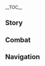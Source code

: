 {{CharacterTabs}}
{{LanguageTabs}}
__TOC__
==Story==
{{VO/Story
|character           = {{ROOTPAGENAME}}
|language            = ja
|name                = クレー

|vo_01_01_title      = 初めまして…
|vo_01_01_subtitle   = Hello
|vo_01_01_file       = VO_{language}{character} Hello.ogg
|vo_01_01_tx         = 西風騎士団、「火花騎士」クレー、参上！…えっと、この後は何だっけ？クレー覚えられないよ…
|vo_01_01_rm         = Sepyurosu Kishidan, "Hibana Kishi" Kuree, sanjou! ...Etto, kono ato wa nan dakke? Kuree oboerarenai yo...
|vo_01_01_tl         = Knights of Favonius, "Spark Knight" Klee, reporting for duty! ...Um, what comes after that again? Klee can't remember...

|vo_02_01_title      = 世間話・収穫
|vo_02_01_subtitle   = Chat: Spoils
|vo_02_01_file       = VO_{language}{character} Chat - Spoils.ogg
|vo_02_01_tx         = 今日ね、クレー変わった模様のトカゲを捕まえたんだ！見たことない模様だから、見てみる？
|vo_02_01_rm         = Kyou ne, Kuree kawatta moyou no tokage wo tsukamaeta nda! Mita koto nai moyou dakara, mite miru?
|vo_02_01_tl         = Today, Klee caught a lizard with a weird pattern! I've never seen this pattern before, do you wanna see?
|vo_02_02_title      = 世間話・冒険
|vo_02_02_subtitle   = Chat: Adventures
|vo_02_02_file       = VO_{language}{character} Chat - Adventures.ogg
|vo_02_02_tx         = クレーと一緒にお魚をドカーンしにいく？バレたら1日反省室に閉じ込められるけど、お魚は美味しいからやりがいあるよ！
|vo_02_02_rm         = Kuree to issho ni osakana wo dokaan shi ni iku? Baretara ichinichi hanseishitsu ni tojikomerareru kedo, osakana wa oishii kara yari ga aru yo!
|vo_02_02_tl         = Wanna go fish blasting with Klee? Getting caught means you get locked in solitary confinement for a day, but the fish is tasty, so it's worth it!
|vo_02_03_title      = 世間話・心得
|vo_02_03_subtitle   = Chat: Rules
|vo_02_03_file       = VO_{language}{character} Chat - Rules.ogg
|vo_02_03_tx         = 「城内爆破は反省室」、「怪我人いるところにジン団長あり」、「山火事は一巻の終わり」&mdash;&mdash;これはクレーの騎士団で生きるための心得だよ。
|vo_02_03_rm         = "Jounai bakuha wa hanseishitsu", "Keganin iru tokoro ni Jin-danchou ari", "Yamakaji wa ikkan no owari"&mdash;&mdash; Kore wa Kuree no Kishidan de ikiru tame no kokoroe da yo.
|vo_02_03_tl         = "Explosions in the city mean solitary confinement," "Where people are hurt, Master Jean will follow," "Start a wildfire, you're done for"&mdash;&mdash; These are the rules that Klee lives by in the Knights of Favonius.

|vo_03_01_title      = 雨の日…
|vo_03_01_subtitle   = When It Rains
|vo_03_01_file       = VO_{language}{character} When It Rains.ogg
|vo_03_01_tx         = ふふん、今回の爆弾は防水だからへっちゃら。
|vo_03_01_rm         = Fufun, konkai no bakudan wa bousui dakara hecchara.
|vo_03_01_tl         = Hehe, now my bombs are waterproof so I'm not worried.
|vo_03_02_title      = 雷の日…
|vo_03_02_subtitle   = When Thunder Strikes
|vo_03_02_file       = VO_{language}{character} When Thunder Strikes.ogg
|vo_03_02_tx         = 何かが爆発した…！？…あっ、雷か。
|vo_03_02_rm         = Nanika ga bakuhatsu shita...!? ...A', kaminari ka.
|vo_03_02_tl         = Something just exploded...!? ...Oh, it's thunder.
|vo_03_03_title      = 暴風の日…
|vo_03_03_subtitle   = When the Wind Is Blowing
|vo_03_03_file       = VO_{language}{character} When the Wind Is Blowing.ogg
|vo_03_03_tx         = 風神様、クレーの爆弾を必要な場所につれてってー！
|vo_03_03_rm         = Fuujin-sama, Kuree no bakudan wo hitsuyou na basho ni tsuretettee!
|vo_03_03_tl         = Dear Anemo Archon, please take Klee's bombs to where they're supposed to go!

|vo_04_01_title      = おはよう…
|vo_04_01_subtitle   = Good Morning
|vo_04_01_file       = VO_{language}{character} Good Morning.ogg
|vo_04_01_tx         = おはよー！クレーをあそびに連れてって！冒険しようよ！
|vo_04_01_rm         = Ohayoo! Kuree wo asobi ni tsuretette! Bouken shiyou yo!
|vo_04_01_tl         = Good morning! Please take Klee with you to play! Let's go on an adventure!
|vo_04_02_title      = こんにちは…
|vo_04_02_subtitle   = Good Afternoon
|vo_04_02_file       = VO_{language}{character} Good Afternoon.ogg
|vo_04_02_tx         = お昼ごはんの時間だ！なに食べようかな？『テイワット観光ガイド』でも見てみよう…
|vo_04_02_rm         = Ohirugohan no jikan da! Nani tabeyou ka na? "Teiwatto Kankou Gaido" demo mite miyou...
|vo_04_02_tl         = It's lunchtime! What should we eat? Let me check the "Teyvat Travel Guide"...
|vo_04_03_title      = こんばんは…
|vo_04_03_subtitle   = Good Evening
|vo_04_03_file       = VO_{language}{character} Good Evening.ogg
|vo_04_03_tx         = こんばんは！クレーはもう子供じゃないってホフマンさんに言ってよ、クレーは夜も遊びに出かけたいの！遊びにつれてってー！
|vo_04_03_rm         = Konban wa! Kuree wa mou kodomo ja nai tte Hofuman-san ni itte yo, Kuree wa yoru mo asobi ni dekaketai no! Asobi ni tsuretettee!
|vo_04_03_tl         = Good evening! Please tell Mr. Huffman that Klee isn't a kid anymore, Klee wants to go out and play at night too! Take me out to play with you!
|vo_04_04_title      = おやすみ…
|vo_04_04_subtitle   = Good Night
|vo_04_04_file       = VO_{language}{character} Good Night.ogg
|vo_04_04_tx         = うう…出かける時帰りたくないって言ったけど、暗くなると道が分からないよ…ね、ねえ、帰るとき、クレーを送ってくれないかな…
|vo_04_04_rm         = Uu... Dekakeru toki kaeritakunai tte itta kedo, kuraku naru to michi ga wakaranai yo... Ne, nee, kaeru toki, Kuree wo okutte kurenai ka na...
|vo_04_04_tl         = Ohh... When we went out I said I didn't wanna go home, but when it gets dark I can't find my way... Hey, hey, on your way back, can you please take Klee home...

|vo_05_01_title      = クレー自身について・トラブル
|vo_05_01_subtitle   = About {character}: Incidents
|vo_05_01_file       = VO_{language}{character} About {character} - Incidents.ogg
|vo_05_01_tx         = あうっ…爆弾で風車の羽をぐにゃぐにゃしちゃった…ごめんなさい！
|vo_05_01_rm         = Au'... Bakudan de fuusha no hane wo gunya-gunya shichatta... Gomennasai!
|vo_05_01_tl         = Ahh... My bomb made the windmill's blade go all floppy... I'm sorry!
|vo_05_02_title      = クレー自身について・賠償
|vo_05_02_subtitle   = About {character}: Reparations
|vo_05_02_file       = VO_{language}{character} About {character} - Reparations.ogg
|vo_05_02_tx         = ク、クレーは手作業が得意なの。だから新しいのを作るから…え？児童の労働禁止？ううう…
|vo_05_02_rm         = Ku, Kuree wa tesagyou ga tokui na no. Dakara atarashii no wo tsukuru kara... E? Jidou no roudou kinshi? Uuu...
|vo_05_02_tl         = K-Klee's good at working with her hands. So I'll just make a new one... Huh? Child labor is prohibited? *sobs*

|vo_06_01_title      = 騎士について…
|vo_06_01_subtitle   = About Us: Knights
|vo_06_01_quest      = For a Tomorrow Without Tears
|vo_06_01_file       = VO_{language}{character} About Us - Knights.ogg
|vo_06_01_tx         = ふふん…栄誉騎士、クレーは「火花騎士」として西風騎士団の先輩なんだよ？だからね！だから…クレーが起こしたトラブル、内緒にしてくれないかな…
|vo_06_01_rm         = Fufun... Eiyo Kishi, Kuree wa "Hibana Kishi" toshite Sepyurosu Kishidan no senpai nan da yo? Dakara ne! Dakara... Kuree ga okoshita toraburu, naisho ni shite kurenai ka na...
|vo_06_01_tl         = Hehe... Honorary Knight, as the "Spark Knight," Klee is your senior in the Knights of Favonius, right? So! So... Can you please keep the trouble that Klee caused a secret...
|vo_06_02_title      = 遊び仲間について…
|vo_06_02_subtitle   = About Us: Playmates
|vo_06_02_friendship = 6
|vo_06_02_file       = VO_{language}{character} About Us - Playmates.ogg
|vo_06_02_tx         = だめ、まだ9時だよ！今日は絶対サーカス団のミッドナイト公演が終わるまで帰らないもん！クレーの仲間なんでしょ、帰らせようだなんて考えないでよ…ペペぺ。
|vo_06_02_rm         = Dame, mada kuji da yo! Kyou wa zettai saakasu-dan no middonaito kouen ga owaru made kaeranai mon! Kuree no nakama nan desho, kaeraseyou da nante kangaenaide yo... pepepe.
|vo_06_02_tl         = No, it's only nine o'clock! I won't go home tonight until the circus' midnight performance is over! You're Klee's friend, aren't you? So don't even think about sending me home... Nyeh-nyeh.

|vo_07_01_title      = 「神の目」について…
|vo_07_01_subtitle   = About the [[Vision]]
|vo_07_01_friendship = 4
|vo_07_01_file       = VO_{language}{character} About the Vision.ogg
|vo_07_01_tx         = この小さなガラス玉は、バルバトス様がクレーを認めてくれたってこと…？うーん…クレーのどこを認めてくれたんだろ？自由なとこ？じゃあ、バルバトス様の期待に応えられるように、クレーはもっと自由にお魚をドカーンしたほうがいいかな…？
|vo_07_01_rm         = Kono chiisana garasu-dama wa, Barubatosu-sama ga Kuree wo mitomete kureta tte koto...? Uun... Kuree no doko wo mitomete kureta ndaro? Jiyuu na toko? Jaa, Barubatosu-sama no kitai ni kotaerareru you ni, Kuree wa motto jiyuu ni osakana wo dokaan shita hou ga ii ka na...?
|vo_07_01_tl         = This little glass marble means that Lord Barbatos approves of Klee...? Hmm... What part of Klee did he approve of? Is it freedom? So, should Klee go fish blasting even more freely to meet Lord Barbatos' expectations...?
|vo_07_02_title      = シェアしたいこと…
|vo_07_02_subtitle   = Something to Share
|vo_07_02_file       = VO_{language}{character} Something to Share.ogg
|vo_07_02_tx         = 騎士団の壁を壊しちゃだめだってクレーは知ってるの。壊せばすぐ反省室から出られるけど、もう明日の太陽は拝めないかもってガイアお兄ちゃんが言ってた…
|vo_07_02_rm         = Kishidan no kabe wo kowashicha dame da tte Kuree wa shitteru no. Kowaseba sugu hanseishitsu kara derareru kedo, mou ashita no taiyou wa ogamenai kamo tte Gaia-oniichan ga itteta...
|vo_07_02_tl         = Klee knows you're not supposed to blow up the Knights' walls. If I did, I could get out of solitary confinement right away, but Big Brother Kaeya said I might not see the sun again the next day...
|vo_07_03_title      = 興味のあること…
|vo_07_03_subtitle   = Interesting Things
|vo_07_03_file       = VO_{language}{character} Interesting Things.ogg
|vo_07_03_tx         = トカゲはどれも模様が違うよ。一部のトカゲのしっぽは乾燥させて粉にすると、爆薬の材料に使えるの。これはアルベドお兄ちゃんが教えてくれたんだ。
|vo_07_03_rm         = Tokage wa dore mo moyou ga chigau yo. Ichibu no tokage no shippo wa kansou sasete kona ni suru to, bakuyaku no zairyou ni tsukaeru no. Kore wa Arubedo-oniichan ga oshiete kureta nda.
|vo_07_03_tl         = Every lizard has different patterns. If you take some lizards' tails and dry them out and grind them up, you can use them in explosives. That's what Big Brother Albedo told me.

|vo_08_01_title      = レザーについて…
|vo_08_01_subtitle   = About [[Razor]]
|vo_08_01_friendship = 4
|vo_08_01_file       = VO_{language}{character} About Razor.ogg
|vo_08_01_tx         = 友達だよ！レザーが頑張って危険からクレーを守ってくれる姿は安心できるんだ！…うーん…危険は大体クレーが持ってくるんだけどね…
|vo_08_01_rm         = Tomodachi da yo! Rezaa ga ganbatte kiken kara Kuree wo mamotte kureru sugata wa anshin dekiru nda! ...Uun... Kiken wa daitai Kuree ga motte kuru nda kedo ne...
|vo_08_01_tl         = He's my friend! Seeing Razor do his best to protect Klee from danger really makes you feel safe! ...Hmm... Most of the danger does come from Klee, though...
|vo_08_02_title      = 両親について…
|vo_08_02_subtitle   = About the [[Alice|Parents]]
|vo_08_02_friendship = 4
|vo_08_02_file       = VO_{language}{character} About the Parents.ogg
|vo_08_02_tx         = パパもママも大陸全土で有名な旅人だよ！ママの書いた『テイワット観光ガイド』のレビュー欄は、たくさんのレストランと宿屋が気にしているらしいの。
|vo_08_02_rm         = Papa mo Mama mo tairiku zendo de yuumei na tabibito da yo! Mama no kaita "Teiwatto Kankou Gaido" no rebyuu-ran wa, takusan no resutoran to yadoya ga ki ni shiteiru rashii no.
|vo_08_02_tl         = Dad and Mom are both travelers famous across the continent! The "Teyvat Travel Guide" that Mom wrote has a review section that lots of restaurants and inns seem to care about.
|vo_08_03_title      = ガイアについて…
|vo_08_03_subtitle   = About [[Kaeya]]
|vo_08_03_friendship = 4
|vo_08_03_file       = VO_{language}{character} About Kaeya.ogg
|vo_08_03_tx         = ガイアお兄ちゃんはいい人だよ！『騎士団で生きるための心得』はガイアお兄ちゃんが作ってくれたの。クレーがトラブルを起こした時も、よく内緒にしてくれるんだ。
|vo_08_03_rm         = Gaia-oniichan wa ii hito da yo! "Kishidan de Ikiru Tame no Kokoroe" wa Gaia-oniichan ga tsukutte kureta no. Kuree ga toraburu wo okoshita toki mo, yoku naisho ni shite kureru nda.
|vo_08_03_tl         = Big Brother Kaeya is a good person! My "Rules to Live By in the Knights of Favonius" were from Big Brother Kaeya. And when Klee causes trouble, he often covers for me too.
|vo_08_04_title      = アンバーについて…
|vo_08_04_subtitle   = About [[Amber]]
|vo_08_04_friendship = 4
|vo_08_04_file       = VO_{language}{character} About Amber.ogg
|vo_08_04_tx         = アンバーお姉ちゃんはいい人だよ！ウサギ伯爵はモフモフしてて、ドカーンするから最高なんだ！
|vo_08_04_rm         = Anbaa-oneechan wa ii hito da yo! Usagi Hakushaku wa mofumofu shitete, dokaan suru kara saikou nanda!
|vo_08_04_tl         = Big Sister Amber is a good person! Baron Bunny is fluffy, and he goes kaboom, so he's the best!
|vo_08_05_title      = ジンについて…
|vo_08_05_subtitle   = About [[Jean]]
|vo_08_05_friendship = 4
|vo_08_05_file       = VO_{language}{character} About Jean.ogg
|vo_08_05_tx         = ジン団長はいい人だよ！少し…怖いけどね…
|vo_08_05_rm         = Jin-danchou wa ii hito da yo! Sukoshi...kowai kedo ne...
|vo_08_05_tl         = Master Jean is a good person! She's a little...scary, though...
|vo_08_06_title      = ディルックについて…
|vo_08_06_subtitle   = About [[Diluc]]
|vo_08_06_friendship = 4
|vo_08_06_file       = VO_{language}{character} About Diluc.ogg
|vo_08_06_tx         = 変わった大人、いつも怒ってる感じ。うーん…なんで笑わないんだろう？
|vo_08_06_rm         = Kawatta otona, itsumo okotteru kanji. Uun... Nande warawanai ndarou?
|vo_08_06_tl         = A weird grown-up, he always seems like he's angry. Hmm... Why doesn't he smile?
|vo_08_07_title      = リサについて…
|vo_08_07_subtitle   = About [[Lisa]]
|vo_08_07_friendship = 4
|vo_08_07_file       = VO_{language}{character} About Lisa.ogg
|vo_08_07_tx         = リサおば…リサお姉ちゃんはいい人だよ！クレーが工房に行くといつも美味しいお菓子をくれるの…ん？そういえば、工房に行ったのは新しい爆弾を作るためだったんだけど…？
|vo_08_07_rm         = Risa-oba... Risa-oneechan wa ii hito da yo! Kuree ga koubou ni iku to itsumo oishii okashi wo kureru no... N? Sou ieba, koubou ni itta no wa atarashii bakudan wo tsukuru tame datta nda kedo...?
|vo_08_07_tl         = Auntie Li... Big Sister Lisa is a good person! Whenever Klee goes to the workshop, she always gives me tasty snacks... Hmm? Now that I think about it, wasn't I going to the workshop to make some new bombs...?
|vo_08_08_title      = ベネットについて…
|vo_08_08_subtitle   = About [[Bennett]]
|vo_08_08_friendship = 4
|vo_08_08_file       = VO_{language}{character} About Bennett.ogg
|vo_08_08_tx         = ベネットお兄ちゃんはいい人だよ！一緒に冒険に行くと、いつもお宝が手に入るんだ！…ベネットお兄ちゃんは何も手に入らないみたいだけどね、なんでだろう？
|vo_08_08_rm         = Benetto-oniichan wa ii hito da yo! Issho ni bouken ni iku to, itsumo otakara ga te ni hairu nda! ...Benetto-oniichan wa nani mo te ni hairanai mitai kedo ne, nande darou?
|vo_08_08_tl         = Big Brother Bennett is a good person! Whenever we go on adventures together, I always find treasure! But Big Brother Bennett never seems to find any. I wonder why?
|vo_08_09_title      = ディオナについて…
|vo_08_09_subtitle   = About [[Diona]]
|vo_08_09_friendship = 4
|vo_08_09_file       = VO_{language}{character} About Diona.ogg
|vo_08_09_tx         = ディオナお姉ちゃんはいい人だよ！「自分の力でモンドの酒造業をつぶす」って考え方は面白いよね、クレーも爆弾で手伝う！&mdash;&mdash;んー、「モンドの酒造業」はよく分からないけどね、バケモノかな？
|vo_08_09_rm         = Diona-oneechan wa ii hito da yo! "Jibun no chikara de Mondo no shuzougyou wo tsubusu" tte kangaekata wa omoshiroi yo ne, Kuree mo bakudan de tetsudau!&mdash;&mdash; Nn, "Mondo no shuzougyou" wa yoku wakaranai kedo ne, bakemono ka na?
|vo_08_09_tl         = Big Sister Diona is a good person! Her idea of "destroying Mondstadt's wine industry all by herself" is so interesting. Klee's gonna help with bombs!&mdash;&mdash; Hmm, I don't really know what "Mondstadt's wine industry" is though, is it a monster?
|vo_08_09_actualtx   = [...]「モンドの酒造業」はよく分からないけどね、{{Highlight|マモノ}}かな？
|vo_08_09_actualrm   = [...] "Mondo no shuzougyou" wa yoku wakaranai kedo ne, {{Highlight|mamono}} ka na?
|vo_08_10_title      = アルベドについて…
|vo_08_10_subtitle   = About [[Albedo]]
|vo_08_10_friendship = 4
|vo_08_10_file       = VO_{language}{character} About Albedo.ogg
|vo_08_10_tx         = アルベドお兄ちゃんとクレーには秘密の約束があるの！工房の扉に「実験中」の札があるときは、またあとで来てって約束なの。アルベドお兄ちゃんが仕事じゃない時はいつも長いことクレーの相手をしてくれるから、クレーも我慢して待つんだ！
|vo_08_10_rm         = Arubedo-oniichan to Kuree ni wa himitsu no yakusoku ga aru no! Koubou no tobira ni "jikken-chuu" no fuda ga aru toki wa, mata ato de kite tte yakusoku na no. Arubedo-oniichan ga shigoto ja nai toki wa itsumo nagai koto Kuree no aite wo shite kureru kara, Kuree mo gaman shite matsu nda!
|vo_08_10_tl         = Big Brother Albedo and Klee made a secret promise! We promised that when there's a sign on the workshop door saying "Experiment in Progress," I'll come back later. Big Brother Albedo always keeps Klee company for a long time when he isn't working, so Klee will wait patiently for him too!
|vo_08_11_title      = モナについて…
|vo_08_11_subtitle   = About [[Mona]]

|vo_08_11_file       = VO_{language}{character} About Mona.ogg
|vo_08_11_tx         = モナお姉ちゃんはいい人だよ！アルベドお兄ちゃんとクレーのところに遊びに来ると、いつもよく分からないけど面白い話を聞かせてくれるの！もっと遊びに来てほしいな！
|vo_08_11_rm         = Mona-oneechan wa ii hito da yo! Arubedo-oniichan to Kuree no tokoro ni asobi ni kuru to, itsumo yoku wakaranai kedo omoshiroi hanashi wo kikasete kureru no! Motto asobi ni kite hoshii na!
|vo_08_11_tl         = Big Sister Mona is a good person! Whenever she comes to play with Big Brother Albedo and Klee, she always says some really interesting stuff that I don't understand! I'd like her to come and play more often!
|vo_08_12_title      = スクロースについて…
|vo_08_12_subtitle   = About [[Sucrose]]
|vo_08_11_friendship = 4
|vo_08_12_file       = VO_{language}{character} About Sucrose.ogg
|vo_08_12_tx         = スクロースお姉ちゃんはいい人だよ！跳べて走れるボンボンほしい？って聞いてくれたの。えへへっ、もちろんほしいよ！何百個もほしい！モンドの街道、階段、広場がボンボンだらけになったらいいな！
|vo_08_12_rm         = Sukuroosu-oneechan wa ii hito da yo! Tobete hashireru Bon-Bon hoshii? tte kiite kureta no. Ehehe', mochiron hoshii yo! Nanbyakko mo hoshii! Mondo no kaidou, kaidan, hiroba ga Bon-Bon darake ni nattara ii na!
|vo_08_12_tl         = Big Sister Sucrose is a good person! She asked me, "Do you want a Jumpy Dumpty that can run and jump?" Ehehe, of course I do! I want hundreds of them! It'd be so fun if Mondstadt's streets, staircases, and squares were all covered in Jumpy Dumpties!

|vo_09_01_title      = クレーを知る・1
|vo_09_01_subtitle   = More About {character}: I
|vo_09_01_file       = VO_{language}{character} More About {character} - 01.ogg
|vo_09_01_tx         = こんにちは！クレーのとこに遊びに来たの？
|vo_09_01_rm         = Konnichiwa! Kuree no toko ni asobi ni kita no?
|vo_09_01_tl         = Hello! Are you here for playtime with Klee?
|vo_09_02_title      = クレーを知る・2
|vo_09_02_subtitle   = More About {character}: II
|vo_09_02_friendship = 3
|vo_09_02_file       = VO_{language}{character} More About {character} - 02.ogg
|vo_09_02_tx         = うん、この爆弾はクレーの最新作だよ！うまくできてるでしょ？…えっ&mdash;&mdash;火災現場で見つけたの？クレーじゃない、絶対違うよ。
|vo_09_02_rm         = Un, kono bakudan wa Kuree no saishinsaku da yo! Umaku dekiteru desho? ...E'&mdash;&mdash; Kasai genba de mitsuketa no? Kuree ja nai, zettai chigau yo.
|vo_09_02_tl         = Yeah, this bomb is Klee's newest creation! I did a good job, right? ...Huh&mdash;&mdash; You found it at the scene of a fire? It wasn't Klee, it definitely wasn't.
|vo_09_03_title      = クレーを知る・3
|vo_09_03_subtitle   = More About {character}: III
|vo_09_03_friendship = 4
|vo_09_03_file       = VO_{language}{character} More About {character} - 03.ogg
|vo_09_03_tx         = 爆弾のレシピの多くは反省室に閉じ込められている時に思いついたんだけど…閉じ込められることがなくなったらもっといいのに…
|vo_09_03_rm         = Bakudan no reshipi no ooku wa hanseishitsu ni tojikomerareteiru toki ni omoitsuita nda kedo... Tojikomerareru koto ga naku nattara motto ii no ni...
|vo_09_03_tl         = I come up with most of my recipes for bombs while locked in solitary confinement... But it'd still be better if I wasn't locked up...
|vo_09_03_actualtx   = 爆弾の{{Highlight|配合}}の多くは反省室に閉じ込められている時に思いついたんだけど… [...]
|vo_09_03_actualrm   = Bakudan no {{Highlight|haigou}} no ooku wa hanseishitsu ni tojikomerareteiru toki ni omoitsuita nda kedo... [...]
|vo_09_03_actualtl   = I come up with most of my {{Highlight|combinations}} for bombs while locked in solitary confinement... [...]
|vo_09_04_title      = クレーを知る・4
|vo_09_04_subtitle   = More About {character}: IV
|vo_09_04_friendship = 5
|vo_09_04_file       = VO_{language}{character} More About {character} - 04.ogg
|vo_09_04_tx         = これはドドコだよ、クレーの昔からの友達なの。名前をちゃんと覚えてね、もう「バッグについてるぬいぐるみ」なんて呼ばないこと。
|vo_09_04_rm         = Kore wa Dodoko da yo, Kuree no mukashi kara no tomodachi na no. Namae wo chanto oboete ne, mou "baggu ni tsuiteru nuigurumi" nante yobanai koto.
|vo_09_04_tl         = This is Dodoco, Klee's longtime friend. Remember her name now, and don't call her "the stuffed animal hanging on your bag."
|vo_09_05_title      = クレーを知る・5
|vo_09_05_subtitle   = More About {character}: V
|vo_09_05_friendship = 6
|vo_09_05_file       = VO_{language}{character} More About {character} - 05.ogg
|vo_09_05_tx         = いつもクレーのためにトラブルを解決してくれてありがとう！お礼にこの「クレーの焼き魚」をあげるよ！&mdash;&mdash;実はこのお魚、まだ湖の中にいた時に爆弾で焼かれたものなんだけど、でもそんなのいつものことだから、気にしない気にしない。
|vo_09_05_rm         = Itsumo Kuree no tame ni toraburu wo kaiketsu shite kurete arigatou! Orei ni kono "Kuree no Sakana-yaki" wo ageru yo!&mdash;&mdash; Jitsu wa kono osakana, mada mizuumi no naka ni ita toki ni bakudan de yakareta mono nan da kedo, demo sonna no itsumo no koto dakara, ki ni shinai ki ni shinai.
|vo_09_05_tl         = Thank you for always getting Klee out of trouble! As thanks, let me give you this "Klee's Grilled Fish"!&mdash;&mdash; Actually, this fish was grilled by the bomb while it was still in the lake, but that's what always happens, so don't worry, don't worry.

|vo_10_01_title      = クレーの趣味…
|vo_10_01_subtitle   = {character}'s Hobbies
|vo_10_01_file       = VO_{language}{character} Hobbies.ogg
|vo_10_01_tx         = クレーはモフモフしたものが好き。ドドコとか、蒲公英とか、あとレザーの髪の毛とか。
|vo_10_01_rm         = Kuree wa mofumofu shita mono ga suki. Dodoko to ka, tanpopo to ka, ato Rezaa no kaminoke to ka.
|vo_10_01_tl         = Klee likes fluffy things. Like Dodoco, and dandelions, and Razor's hair.
|vo_10_02_title      = クレーの悩み…
|vo_10_02_subtitle   = {character}'s Troubles
|vo_10_02_file       = VO_{language}{character} Troubles.ogg
|vo_10_02_tx         = はあ、いい人だね、悪い子のクレーとは真逆…今回の反省が終わったら、また遊びにつれてってね…
|vo_10_02_rm         = Haa, ii hito da ne, warui ko no Kuree to wa magyaku... Konkai no hansei ga owattara, mata asobi ni tsuretette ne...
|vo_10_02_tl         = *sigh* You're a good person, the opposite of Klee who's a bad child... When I'm done reflecting on my actions, please take me out to play again...
|vo_10_03_title      = 好きな食べ物…
|vo_10_03_subtitle   = Favorite Food
|vo_10_03_file       = VO_{language}{character} Favorite Food.ogg
|vo_10_03_tx         = モンドのスズキは美味しいよ、特にシードル湖のスズキはね！でたらめじゃないよ、これはママも認めてるからね。
|vo_10_03_rm         = Mondo no suzuki wa oishii yo, toku ni Shiidoru-ko no suzuki wa ne! Detarame ja nai yo, kore wa Mama mo mitometeru kara ne.
|vo_10_03_tl         = Mondstadt's basses are delicious, especially the ones in Cider Lake! I'm not making this up, Mom agrees with me too.
|vo_10_04_title      = 嫌いな食べ物…
|vo_10_04_subtitle   = Least Favorite Food
|vo_10_04_file       = VO_{language}{character} Least Favorite Food.ogg
|vo_10_04_tx         = モンドガニが嫌い&mdash;&mdash;カニはみんな嫌い&mdash;&mdash;クレーはお外で遊びたいの&mdash;&mdash;テーブルの前でゆっくり殻を剥くのはクレーには向いてないよ&mdash;&mdash;
|vo_10_04_rm         = Mondo-gani ga kirai&mdash;&mdash; Kani wa minna kirai&mdash;&mdash; Kuree wa o-soto de asobitai no&mdash;&mdash; Teeburu no mae de yukkuri kara wo muku no wa Kuree ni wa muitenai yo&mdash;&mdash;
|vo_10_04_tl         = I hate Mondstadt's crabs&mdash;&mdash; I hate all crabs&mdash;&mdash; Klee wants to go play outside&mdash;&mdash; Sitting at the table and slowly peeling the shell off is not for Klee!&mdash;&mdash;

<!-- Receiving a Gift -->
|vo_11_01_title      = 贈り物を受け取る・1
|vo_11_01_subtitle   = Receiving a Gift: I
|vo_11_01_file       = VO_{language}{character} Receiving a Gift - 01.ogg
|vo_11_01_tx         = わぁ、いい匂い！でもクレー、お腹いっぱいでもう食べられない…
|vo_11_01_rm         = Waa, ii nioi! Demo Kuree, onaka ippai de mou taberarenai... 
|vo_11_01_tl         = Wow, it smells so good! But Klee is full and can't eat any more...

|vo_11_02_title      = 贈り物を受け取る・2
|vo_11_02_subtitle   = Receiving a Gift: II
|vo_11_02_file       = VO_{language}{character} Receiving a Gift - 02.ogg
|vo_11_02_tx         = 今日のごはんも美味しかった。クレー、とっても幸せだよ！ありがとう！
|vo_11_02_rm         = Kyou no gohan mo oishikatta. Kuree, tottemo shiawase da yo! Arigatou! 
|vo_11_02_tl         = Today's meal was yummy. Klee's super happy! Thank you!

|vo_11_03_title      = 贈り物を受け取る・3
|vo_11_03_subtitle   = Receiving a Gift: III
|vo_11_03_file       = VO_{language}{character} Receiving a Gift - 03.ogg
|vo_11_03_tx         = お、美味しそうだけど、食べるのがちょっと大変かも…えへへ、クレーを助けてくれる？
|vo_11_03_rm         = O, oishisou da kedo, taberu no ga chotto taihen ka mo... Ehehe, Kuree wo tasukete kureru? 
|vo_11_03_tl         = It... It looks yummy, but it might be a little hard to eat... Hee-hee, can you please help Klee?

<!-- Birthday -->
|vo_12_01_title      = 誕生日…
|vo_12_01_subtitle   = Birthday
|vo_12_01_file       = VO_{language}{character} Birthday.ogg
|vo_12_01_tx         = お誕生日おめでとう！誕生日は楽しいね。クレーより年上だから、誕生日を過ごした回数はクレーより多いよね？羨ましいなぁ！
|vo_12_01_rm         = O-tanjoubi omedetou! Tanjoubi wa tanoshii ne. Kuree yori toshiue dakara, tanjoubi wo sugoshita kaisuu wa Kuree yori ooi yo ne? Urayamashii naa!
|vo_12_01_tl         = Happy birthday! Birthdays are fun. You're older than Klee, so you must have had more birthdays than Klee, right? I'm so jealous!

<!-- Feelings About Ascension -->
|vo_13_01_title      = 突破した感想・起
|vo_13_01_subtitle   = Feelings About Ascension: Intro
|vo_13_01_ascension  = 1
|vo_13_01_file       = VO_{language}{character} Feelings About Ascension -  01.ogg
|vo_13_01_tx         = うん、新型爆弾の研究が終わった！ジン団長に気付かれる前に逃げよう！
|vo_13_01_rm         = Un, shingata bakudan no kenkyuu ga owatta! Jin-danchou ni kidzukareru mae ni nigeyou!
|vo_13_01_tl         = Mm, my new bomb research is complete! Let's run away before Master Jean notices!
|vo_13_02_title      = 突破した感想・承
|vo_13_02_subtitle   = Feelings About Ascension: Building Up
|vo_13_02_ascension  = 2
|vo_13_02_file       = VO_{language}{character} Feelings About Ascension -  02.ogg
|vo_13_02_tx         = また成長した気がする！でもジン団長はいつも「成長は騎士として当然のことだ」って言うの。
|vo_13_02_rm         = Mata seichou shita ki ga suru! Demo Jin-danchou wa itsumo "Seichou wa kishi toshite touzen no koto da" tte iu no.
|vo_13_02_tl         = I feel like I improved again! But Master Jean always says "For a knight, improvement is a matter of course."
|vo_13_03_title      = 突破した感想・転
|vo_13_03_subtitle   = Feelings About Ascension: Climax
|vo_13_03_ascension  = 4
|vo_13_03_file       = VO_{language}{character} Feelings About Ascension -  03.ogg
|vo_13_03_tx         = 研究用の材料をいつも一緒に集めてくれてありがとう！爆弾の作り方を知りたくなったら、クレーが教えてあげるよ。
|vo_13_03_rm         = Kenkyuu-you no zairyou wo itsumo issho ni atsumete kurete arigatou! Bakudan no tsukurikata wo shiritaku nattara, Kuree ga oshiete ageru yo.
|vo_13_03_tl         = Thank you for always gathering research materials for me! If you wanna know how to make a bomb, Klee can teach you.
|vo_13_04_title      = 突破した感想・結
|vo_13_04_subtitle   = Feelings About Ascension: Conclusion
|vo_13_04_ascension  = 6
|vo_13_04_file       = VO_{language}{character} Feelings About Ascension -  04.ogg
|vo_13_04_tx         = 昔ね、初めて爆発の音を聞いた時、怖くなかったの…その後、みんなはそうじゃないって知ったんだ…でも、あなたもクレーの爆弾を怖がらないよね！へへっ、よかった、クレーはいいお友達を持てたね！
|vo_13_04_rm         = Mukashi ne, hajimete bakuhatsu no oto wo kiita toki, kowakunakatta no... Sono ato, minna wa sou ja nai tte shitta nda... Demo, anata mo Kuree no bakudan wo kowagaranai yo ne! Hehe', yokatta, Kuree wa ii otomodachi wo moteta ne!
|vo_13_04_tl         = Long ago, when I first heard an explosion, I wasn't scared... Later, I found out everyone else isn't like that... But you're not scared of Klee's bombs either! Hehe, that's good, Klee has made such a great friend!
}}

==Combat==
{{Combat VO
|character           = {{ROOTPAGENAME}}
|language            = ja

|skill_1_tx          = ボンボン爆弾！
|skill_1_tl          = [[Jumpy Dumpty]]! (lit. "Boom-Boom Bomb!")
|skill_1_rm          = Bon-Bon Bakudan!
|skill_2_tx          = 弾けろ！
|skill_2_tl          = Bounce!
|skill_2_rm          = Hajikero!
|skill_3_tx          = よいしょっ！
|skill_3_tl          = Yo-ho!
|skill_3_rm          = Yoisho'!

|burst_1_tx          = ドッカン花火！
|burst_1_tl          = [[Sparks 'n' Splash]]! (lit. "Kaboom Fireworks!")
|burst_1_rm          = Dokkan Hanabi!
|burst_2_tx          = 火力全開！
|burst_2_tl          = [[Blazing Delight]]! (lit. "Full Firepower!")
|burst_2_rm          = Karyoku Zenkai!
|burst_3_tx          = ぜーんぶドカーン！
|burst_3_tl          = Aaaalll kaboooom!
|burst_3_rm          = Zeenbu dokaan!

|sprint-s_1_tx       = ららら～
|sprint-s_1_tl       = Lalala~
|sprint-s_1_rm       = Rarara~
|sprint-s_1_actual_tx= らんらら〜ん
|sprint-s_2_tx       = だだだ～
|sprint-s_2_tl       = Dadada~
|sprint-s_2_rm       = Dadada~
|sprint-s_2_actual_tx= だっだだ〜
|sprint-s_3_file     = Sprint Start 03


|glider_1_file       = Deploying Wind Glider 01,Deploying Wind Glider 02,Deploying Wind Glider 03

|chest_1_tx          = クレーまた新しい宝物を見つけたよ！
|chest_1_tl          = Klee found a new treasure again!
|chest_1_rm          = Kuree mata atarashii takaramono wo mitsuketa yo!
|chest_2_tx          = キラキラしてる、わぁ！
|chest_2_tl          = So shiny, wow!
|chest_2_rm          = Kirakira shiteru, waa!
|chest_3_tx          = 地下にも宝箱が埋まってないかなぁ…
|chest_3_tl          = Hope there's treasure chests underground too...
|chest_3_rm          = Chika ni mo takarabako ga umatte nai kanaa...

|low-hp_1_tx         = わっ…そんな…
|low-hp_1_tl         = Oh... no...
|low-hp_1_rm         = Wa'... son'na...
|low-hp_2_tx         = ジン団長…助けて…
|low-hp_2_tl         = Master Jean... help me...
|low-hp_2_rm         = Jin-danchou... tasukete...
|low-hp_3_tx         = 疲れた、くらくらする…
|low-hp_3_tl         = Tired, feel kinda woozy...
|low-hp_3_rm         = Tsukareta, kurakura suru...


|fallen_1_tx         = 逃げよう…！あっ、失敗した。
|fallen_1_tl         = Gonna get out of here...! Oh, failed.
|fallen_1_rm         = Nigeyou...! A', shippai shita.
|fallen_2_tx         = クレー…もう帰りたい…
|fallen_2_tl         = Klee... wanna go home now...
|fallen_2_rm         = Kuree... mou kaeritai...
|fallen_3_tx         = またやっちゃった…
|fallen_3_tl         = Messed up again...
|fallen_3_rm         = Mata yacchatta...

|hit-l_1_file        = Light Hit Taken 02
|hit-l_1_tx          = ひどい…
|hit-l_1_tl          = So mean...
|hit-l_1_rm          = Hidoi...
|hit-l_2_file        = Light Hit Taken 01,Light Hit Taken 03,Light Hit Taken 04,Light Hit Taken 05,Light Hit Taken 06

|hit-h_1_file        = Heavy Hit Taken 02
|hit-h_1_tx          = 痛いよ！
|hit-h_1_tl          = It hurts!
|hit-h_1_rm          = Itai yo!
|hit-h_2_file        = Heavy Hit Taken 01,Heavy Hit Taken 03,Heavy Hit Taken 04,Heavy Hit Taken 05,Heavy Hit Taken 06

|join_1_tx           = クレーが手伝うよ！
|join_1_tl           = Klee is the one who helps you!
|join_1_rm           = Kuree ga tetsudau yo!
|join_2_tx           = ジャジャーン！クレー参上！
|join_2_tl           = Ta-da! Klee is here!
|join_2_rm           = Jajaan! Kuree sanjou!
|join_3_tx           = やったぁ！大冒険だぁ！
|join_3_tl           = Yea! A big adventure!
|join_3_rm           = Yattaa! Dai-bouken daa!

|idle_1_actual_tl    = What? Dodoco, where are you~?
|idle_1_actual_rm    = Are~? Dodoko, doko~?
|idle_1_actual_tx    = あれ〜？ドドコ、どこ〜？
|idle_2_actual_tl    = Took too many bombs, maybe?
|idle_2_actual_rm    = Bakudan, mochi sugita no ka naa?
|idle_2_actual_tx    = 爆弾持ちすぎたのかなぁ？

|atk-l_1_file        = Light Attack 01,Light Attack 02,Light Attack 03,Light Attack 04,Light Attack 05,Light Attack 06,Light Attack 07

|atk-m_1_file        = Mid Attack 01,Mid Attack 02,Mid Attack 03

|atk-h_1_file        = Heavy Attack 01,Heavy Attack 02,Heavy Attack 03

|climb_1_file        = Climbing 01,Climbing 02,Climbing 03

|climb-b_1_file      = Climbing Breath 01,Climbing Breath 02,Climbing Breath 03

|jump_1_file         = Jumping 01,Jumping 02,Jumping 03,Jumping 04,Jumping 05
}}

==Navigation==
{{Character Navbox|link type=vo-ja}}